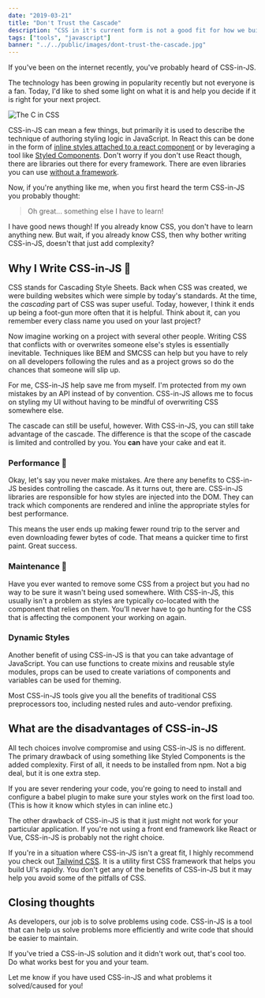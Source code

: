 ```yaml
---
date: "2019-03-21"
title: "Don't Trust the Cascade"
description: "CSS in it's current form is not a good fit for how we build websites. I now write CSS in JavaScript and I think you should too."
tags: ["tools", "javascript"]
banner: "../../public/images/dont-trust-the-cascade.jpg"
---
```


If you've been on the internet recently, you've probably heard of CSS-in-JS.

The technology has been growing in popularity recently but not everyone is a fan. Today, I'd like to shed some light on what it is and help you decide if it is right for your next project.

![The C in CSS](/images/the-c-in-css.png)

CSS-in-JS can mean a few things, but primarily it is used to describe the technique of authoring styling logic in JavaScript. In React this can be done in the form of [inline styles attached to a react component](https://reactjs.org/docs/dom-elements.html#style) or by leveraging a tool like [Styled Components](https://www.styled-components.com/). Don't worry if you don't use React though, there are libraries out there for every framework. There are even libraries you can use [without a framework](https://cssinjs.org/).

Now, if you're anything like me, when you first heard the term CSS-in-JS you probably thought:

> Oh great... something else I have to learn!

I have good news though! If you already know CSS, you don't have to learn anything new. But wait, if you already know CSS, then why bother writing CSS-in-JS, doesn't that just add complexity?

## Why I Write CSS-in-JS 🎨

CSS stands for Cascading Style Sheets. Back when CSS was created, we were building websites which were simple by today's standards. At the time, the _cascading_ part of CSS was super useful. Today, however, I think it ends up being a foot-gun more often that it is helpful. Think about it, can you remember every class name you used on your last project?

Now imagine working on a project with several other people. Writing CSS that conflicts with or overwrites someone else's styles is essentially inevitable. Techniques like BEM and SMCSS can help but you have to rely on all developers following the rules and as a project grows so do the chances that someone will slip up.

For me, CSS-in-JS help save me from myself. I'm protected from my own mistakes by an API instead of by convention. CSS-in-JS allows me to focus on styling my UI without having to be mindful of overwriting CSS somewhere else.

The cascade can still be useful, however. With CSS-in-JS, you can still take advantage of the cascade. The difference is that the scope of the cascade is limited and controlled by you. You **can** have your cake and eat it.

### Performance 🚀

Okay, let's say you never make mistakes. Are there any benefits to CSS-in-JS besides controlling the cascade. As it turns out, there are. CSS-in-JS libraries are responsible for how styles are injected into the DOM. They can track which components are rendered and inline the appropriate styles for best performance.

This means the user ends up making fewer round trip to the server and even downloading fewer bytes of code. That means a quicker time to first paint. Great success.

### Maintenance 🔧

Have you ever wanted to remove some CSS from a project but you had no way to be sure it wasn't being used somewhere. With CSS-in-JS, this usually isn't a problem as styles are typically co-located with the component that relies on them. You'll never have to go hunting for the CSS that is affecting the component your working on again.

### Dynamic Styles

Another benefit of using CSS-in-JS is that you can take advantage of JavaScript. You can use functions to create mixins and reusable style modules, props can be used to create variations of components and variables can be used for theming.

Most CSS-in-JS tools give you all the benefits of traditional CSS preprocessors too, including nested rules and auto-vendor prefixing.

## What are the disadvantages of CSS-in-JS

All tech choices involve compromise and using CSS-in-JS is no different. The primary drawback of using something like Styled Components is the added complexity. First of all, it needs to be installed from npm. Not a big deal, but it is one extra step.

If you are sever rendering your code, you're going to need to install and configure a babel plugin to make sure your styles work on the first load too. (This is how it know which styles in can inline etc.)

The other drawback of CSS-in-JS is that it just might not work for your particular application. If you're not using a front end framework like React or Vue, CSS-in-JS is probably not the right choice.

If you're in a situation where CSS-in-JS isn't a great fit, I highly recommend you check out [Tailwind CSS](https://tailwindcss.com/). It is a utility first CSS framework that helps you build UI's rapidly. You don't get any of the benefits of CSS-in-JS but it may help you avoid some of the pitfalls of CSS.

## Closing thoughts

As developers, our job is to solve problems using code. CSS-in-JS is a tool that can help us solve problems more efficiently and write code that should be easier to maintain.

If you've tried a CSS-in-JS solution and it didn't work out, that's cool too. Do what works best for you and your team.

Let me know if you have used CSS-in-JS and what problems it solved/caused for you!
